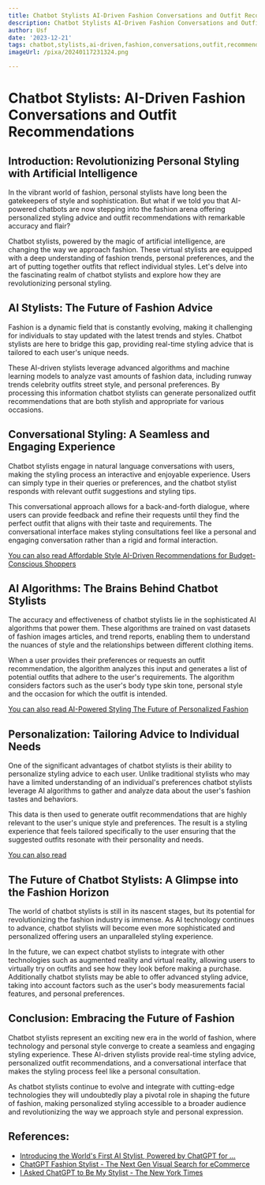```yaml
---
title: Chatbot Stylists AI-Driven Fashion Conversations and Outfit Recommendations
description: Chatbot Stylists AI-Driven Fashion Conversations and Outfit Recommendations
author: Usf
date: '2023-12-21'
tags: chatbot,stylists,ai-driven,fashion,conversations,outfit,recommendations
imageUrl: /pixa/20240117231324.png

---
```

# Chatbot Stylists: AI-Driven Fashion  Conversations and Outfit Recommendations 

## Introduction: Revolutionizing Personal Styling with Artificial Intelligence 

In the vibrant world of fashion, personal stylists have long been the gatekeepers of style and sophistication. But what if we told you  that AI-powered  chatbots are now stepping into the fashion arena offering  personalized styling advice and  outfit  recommendations with remarkable accuracy and flair? 

Chatbot stylists, powered by the magic of artificial intelligence, are changing the way we approach  fashion. These virtual stylists are equipped with a deep understanding of fashion trends, personal preferences, and  the art of  putting together outfits that reflect individual styles. Let's delve into the fascinating realm of chatbot stylists and explore how they are revolutionizing personal styling. 

##  AI Stylists: The Future of Fashion Advice 

Fashion is a dynamic field that is constantly evolving, making  it challenging for individuals  to  stay updated with the latest trends  and styles.  Chatbot stylists  are here  to bridge this gap, providing real-time styling advice that is  tailored to each user's unique needs. 

These AI-driven stylists leverage advanced  algorithms and machine  learning models to analyze vast amounts of  fashion data, including  runway trends celebrity outfits street style, and personal  preferences. By  processing this information chatbot stylists can generate personalized outfit recommendations that are both stylish and appropriate for various occasions. 

## Conversational Styling: A  Seamless and Engaging Experience 

Chatbot stylists engage in natural language conversations with users, making the styling process an interactive and enjoyable experience. Users can simply type in their queries or preferences, and the chatbot stylist responds with relevant outfit suggestions and styling tips. 

This conversational approach allows for a back-and-forth  dialogue, where users can provide feedback  and refine their  requests until they find the perfect outfit that aligns with their taste and requirements. The conversational interface makes styling  consultations feel like a personal and engaging conversation  rather than a rigid and formal interaction. 

[You can also read  Affordable Style AI-Driven Recommendations for Budget-Conscious Shoppers](Affordable%20Style%20AI-Driven%20Recommendations%20for%20Budget-Conscious%20Shoppers)


## AI Algorithms: The Brains Behind Chatbot Stylists  

The accuracy and effectiveness of  chatbot stylists lie in  the sophisticated AI algorithms that power them. These algorithms are trained on vast datasets of  fashion images articles, and trend reports, enabling them to understand the nuances of style and the relationships between different clothing items. 

When a  user provides their preferences  or requests an outfit recommendation, the algorithm analyzes this input and generates a list of potential outfits that  adhere to  the user's requirements.  The algorithm considers factors such as  the user's body type skin tone, personal style and the occasion for which the outfit is intended. 

[You can also read AI-Powered Styling The Future of Personalized Fashion](AI-Powered%20Styling%20The%20Future%20of%20Personalized%20Fashion)


## Personalization: Tailoring Advice to Individual Needs 

One of the significant advantages  of chatbot stylists is their ability to personalize styling advice to each user. Unlike traditional stylists who may have a limited understanding  of an individual's  preferences chatbot stylists leverage  AI algorithms to gather and  analyze data  about the user's fashion tastes and behaviors. 

This data is then used  to generate outfit recommendations that are highly relevant to the user's  unique style and preferences.  The result is a  styling experience  that feels tailored specifically to the user  ensuring  that the suggested outfits resonate with their personality and  needs. 

[You can also read  ]()


## The Future  of Chatbot Stylists: A Glimpse into the Fashion Horizon 

The world of chatbot stylists is still in  its nascent stages, but its potential  for revolutionizing the fashion industry is immense. As AI technology continues to advance, chatbot stylists will become even more sophisticated and personalized offering users an unparalleled styling experience. 

In the future, we can expect chatbot stylists  to integrate with other technologies such  as augmented reality and virtual reality, allowing users to virtually try on outfits and  see how they look before making a purchase. Additionally  chatbot stylists may be able to offer advanced styling advice, taking into account factors such as the user's body measurements facial features, and personal preferences. 

##  Conclusion:  Embracing the Future of Fashion 

Chatbot stylists represent an exciting new era in the  world of fashion, where technology and personal style converge to create a seamless and engaging styling experience. These AI-driven stylists provide real-time styling advice, personalized outfit recommendations, and  a conversational interface that makes the styling process feel like a personal  consultation. 

As chatbot  stylists continue to evolve and integrate with cutting-edge technologies they will undoubtedly play  a pivotal role in shaping the future of fashion, making personalized  styling accessible to  a broader audience and  revolutionizing  the way we approach style  and personal expression.

## References:
- [Introducing the World's First AI Stylist, Powered by ChatGPT for ...](https://yesplz.ai/resource/introducing-the-worlds-first-ai-stylist-powered-by-chatgpt-for-fashion.html)
- [ChatGPT Fashion Stylist - The Next Gen Visual Search for eCommerce](https://yesplz.ai/product-discovery/gpt_fashion_stylist.html)
- [I Asked ChatGPT to Be My Stylist - The New York Times](https://www.nytimes.com/2023/05/05/style/chatgpt-ai-stylist-fashion.html)
